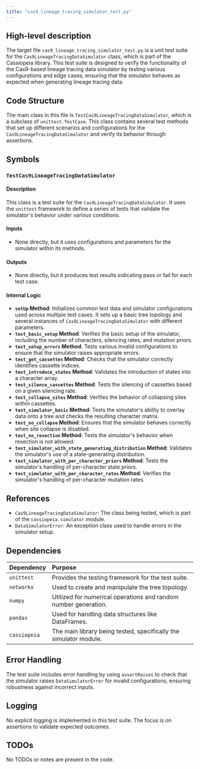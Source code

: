 ```yaml
---
title: "cas9_lineage_tracing_simulator_test.py"
---
```


## High-level description

The target file `cas9_lineage_tracing_simulator_test.py` is a unit test suite for the `Cas9LineageTracingDataSimulator` class, which is part of the Cassiopeia library. This test suite is designed to verify the functionality of the Cas9-based lineage tracing data simulator by testing various configurations and edge cases, ensuring that the simulator behaves as expected when generating lineage tracing data.

## Code Structure

The main class in this file is `TestCas9LineageTracingDataSimulator`, which is a subclass of `unittest.TestCase`. This class contains several test methods that set up different scenarios and configurations for the `Cas9LineageTracingDataSimulator` and verify its behavior through assertions.

## Symbols

### `TestCas9LineageTracingDataSimulator`
#### Description
This class is a test suite for the `Cas9LineageTracingDataSimulator`. It uses the `unittest` framework to define a series of tests that validate the simulator's behavior under various conditions.

#### Inputs
- None directly, but it uses configurations and parameters for the simulator within its methods.

#### Outputs
- None directly, but it produces test results indicating pass or fail for each test case.

#### Internal Logic
- **`setUp` Method**: Initializes common test data and simulator configurations used across multiple test cases. It sets up a basic tree topology and several instances of `Cas9LineageTracingDataSimulator` with different parameters.
- **`test_basic_setup` Method**: Verifies the basic setup of the simulator, including the number of characters, silencing rates, and mutation priors.
- **`test_setup_errors` Method**: Tests various invalid configurations to ensure that the simulator raises appropriate errors.
- **`test_get_cassettes` Method**: Checks that the simulator correctly identifies cassette indices.
- **`test_introduce_states` Method**: Validates the introduction of states into a character array.
- **`test_silence_cassettes` Method**: Tests the silencing of cassettes based on a given silencing rate.
- **`test_collapse_sites` Method**: Verifies the behavior of collapsing sites within cassettes.
- **`test_simulator_basic` Method**: Tests the simulator's ability to overlay data onto a tree and checks the resulting character matrix.
- **`test_no_collapse` Method**: Ensures that the simulator behaves correctly when site collapse is disabled.
- **`test_no_resection` Method**: Tests the simulator's behavior when resection is not allowed.
- **`test_simulator_with_state_generating_distribution` Method**: Validates the simulator's use of a state-generating distribution.
- **`test_simulator_with_per_character_priors` Method**: Tests the simulator's handling of per-character state priors.
- **`test_simulator_with_per_character_rates` Method**: Verifies the simulator's handling of per-character mutation rates.

## References

- `Cas9LineageTracingDataSimulator`: The class being tested, which is part of the `cassiopeia.simulator` module.
- `DataSimulatorError`: An exception class used to handle errors in the simulator setup.

## Dependencies

| Dependency | Purpose |
|:-----------|:--------|
| `unittest` | Provides the testing framework for the test suite. |
| `networkx` | Used to create and manipulate the tree topology. |
| `numpy` | Utilized for numerical operations and random number generation. |
| `pandas` | Used for handling data structures like DataFrames. |
| `cassiopeia` | The main library being tested, specifically the simulator module. |

## Error Handling

The test suite includes error handling by using `assertRaises` to check that the simulator raises `DataSimulatorError` for invalid configurations, ensuring robustness against incorrect inputs.

## Logging

No explicit logging is implemented in this test suite. The focus is on assertions to validate expected outcomes.

## TODOs

No TODOs or notes are present in the code.